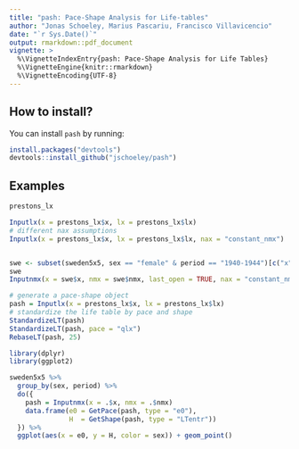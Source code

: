 ```yaml
---
title: "pash: Pace-Shape Analysis for Life-tables"
author: "Jonas Schoeley, Marius Pascariu, Francisco Villavicencio"
date: "`r Sys.Date()`"
output: rmarkdown::pdf_document
vignette: >
  %\VignetteIndexEntry{pash: Pace-Shape Analysis for Life Tables}
  %\VignetteEngine{knitr::rmarkdown}
  %\VignetteEncoding{UTF-8}
---
```


How to install?
---------------

You can install `pash` by running:

```r
install.packages("devtools")
devtools::install_github("jschoeley/pash")
```

Examples
--------

```r
prestons_lx

Inputlx(x = prestons_lx$x, lx = prestons_lx$lx)
# different nax assumptions
Inputlx(x = prestons_lx$x, lx = prestons_lx$lx, nax = "constant_nmx")


swe <- subset(sweden5x5, sex == "female" & period == "1940-1944")[c("x", "nmx")]
swe
Inputnmx(x = swe$x, nmx = swe$nmx, last_open = TRUE, nax = "constant_nmx")

# generate a pace-shape object
pash = Inputlx(x = prestons_lx$x, lx = prestons_lx$lx)
# standardize the life table by pace and shape
StandardizeLT(pash)
StandardizeLT(pash, pace = "qlx")
RebaseLT(pash, 25)

library(dplyr)
library(ggplot2)

sweden5x5 %>%
  group_by(sex, period) %>%
  do({
    pash = Inputnmx(x = .$x, nmx = .$nmx)
    data.frame(e0 = GetPace(pash, type = "e0"),
               H  = GetShape(pash, type = "LTentr"))
  }) %>%
  ggplot(aes(x = e0, y = H, color = sex)) + geom_point()
```
